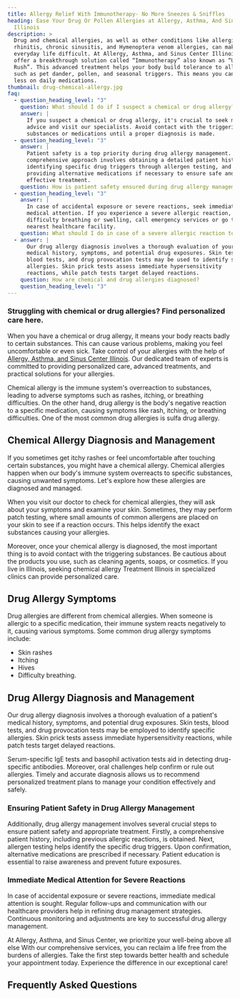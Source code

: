 ```yaml
---
title: Allergy Relief With Immunotherapy- No More Sneezes & Sniffles
heading: Ease Your Drug Or Pollen Allergies at Allergy, Asthma, And Sinus Center
  Illinois
description: >
  Drug and chemical allergies, as well as other conditions like allergic
  rhinitis, chronic sinusitis, and Hymenoptera venom allergies, can make
  everyday life difficult. At Allergy, Asthma, and Sinus Center Illinois, we
  offer a breakthrough solution called “Immunotherapy” also known as “Ultra
  Rush”. This advanced treatment helps your body build tolerance to allergens,
  such as pet dander, pollen, and seasonal triggers. This means you can rely
  less on daily medications.
thumbnail: drug-chemical-allergy.jpg
faq:
  - question_heading_level: "3"
    question: What should I do if I suspect a chemical or drug allergy?
    answer: |
      If you suspect a chemical or drug allergy, it's crucial to seek medical
      advice and visit our specialists. Avoid contact with the triggering
      substances or medications until a proper diagnosis is made.
  - question_heading_level: "3"
    answer: |
      Patient safety is a top priority during drug allergy management. Our
      comprehensive approach involves obtaining a detailed patient history,
      identifying specific drug triggers through allergen testing, and
      providing alternative medications if necessary to ensure safe and
      effective treatment.
    question: How is patient safety ensured during drug allergy management?
  - question_heading_level: "3"
    answer: |
      In case of accidental exposure or severe reactions, seek immediate
      medical attention. If you experience a severe allergic reaction, such as
      difficulty breathing or swelling, call emergency services or go to the
      nearest healthcare facility.
    question: What should I do in case of a severe allergic reaction to a drug?
  - answer: |
      Our drug allergy diagnosis involves a thorough evaluation of your
      medical history, symptoms, and potential drug exposures. Skin tests,
      blood tests, and drug provocation tests may be used to identify specific
      allergies. Skin prick tests assess immediate hypersensitivity
      reactions, while patch tests target delayed reactions.
    question: How are chemical and drug allergies diagnosed?
    question_heading_level: "3"
---
```

### Struggling with chemical or drug allergies? Find personalized care here.

When you have a chemical or drug allergy, it means your body reacts badly to certain substances. This can cause various problems, making you feel uncomfortable or even sick. Take control of your allergies with the help of [Allergy, Asthma, and Sinus Center Illinois](/). Our dedicated team of experts is committed to providing personalized care, advanced treatments, and practical solutions for your allergies.

Chemical allergy is the immune system's overreaction to substances, leading to adverse symptoms such as rashes, itching, or breathing difficulties. On the other hand, drug allergy is the body's negative reaction to a specific medication, causing symptoms like rash, itching, or breathing difficulties. One of the most common drug allergies is sulfa drug allergy.

<ButtonList />

## Chemical Allergy Diagnosis and Management 

If you sometimes get itchy rashes or feel uncomfortable after touching certain substances, you might have a chemical allergy. Chemical allergies happen when our body's immune system overreacts to specific substances, causing unwanted symptoms. Let's explore how these allergies are diagnosed and managed.

When you visit our doctor to check for chemical allergies, they will ask about your symptoms and examine your skin. Sometimes, they may perform patch testing, where small amounts of common allergens are placed on your skin to see if a reaction occurs. This helps identify the exact substances causing your allergies.

Moreover, once your chemical allergy is diagnosed, the most important thing is to avoid contact with the triggering substances. Be cautious about the products you use, such as cleaning agents, soaps, or cosmetics. If you live in Illinois, seeking chemical allergy Treatment Illinois in specialized clinics can provide personalized care.

## Drug Allergy Symptoms

Drug allergies are different from chemical allergies. When someone is allergic to a specific medication, their immune system reacts negatively to it, causing various symptoms. Some common drug allergy symptoms include:

- Skin rashes
- Itching
- Hives
- Difficulty breathing.

## Drug Allergy Diagnosis and Management 

Our drug allergy diagnosis involves a thorough evaluation of a patient's medical history, symptoms, and potential drug exposures. Skin tests, blood tests, and drug provocation tests may be employed to identify specific allergies. Skin prick tests assess immediate hypersensitivity reactions, while patch tests target delayed reactions. 

Serum-specific IgE tests and basophil activation tests aid in detecting drug-specific antibodies. Moreover, oral challenges help confirm or rule out allergies. Timely and accurate diagnosis allows us to recommend personalized treatment plans to manage your condition effectively and safely.

### Ensuring Patient Safety in Drug Allergy Management

Additionally, drug allergy management involves several crucial steps to ensure patient safety and appropriate treatment. Firstly, a comprehensive patient history, including previous allergic reactions, is obtained. Next, allergen testing helps identify the specific drug triggers. Upon confirmation, alternative medications are prescribed if necessary. Patient education is essential to raise awareness and prevent future exposures. 

### Immediate Medical Attention for Severe Reactions

In case of accidental exposure or severe reactions, immediate medical attention is sought. Regular follow-ups and communication with our healthcare providers help in refining drug management strategies. Continuous monitoring and adjustments are key to successful drug allergy management.

At Allergy, Asthma, and Sinus Center, we prioritize your well-being above all else With our comprehensive services, you can reclaim a life free from the burdens of allergies. Take the first step towards better health and schedule your appointment today. Experience the difference in our exceptional care!

<ContactBanner />

## Frequently Asked Questions




